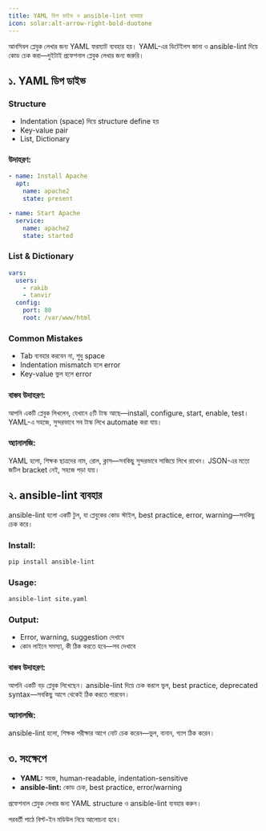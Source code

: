 ```yaml
---
title: YAML ডিপ ডাইভ ও ansible-lint ব্যবহার
icon: solar:alt-arrow-right-bold-duotone
---
```


আনসিবল প্লেবুক লেখার জন্য YAML ফরম্যাট ব্যবহার হয়। YAML-এর ডিটেইলস জানা ও ansible-lint দিয়ে কোড চেক করা—দুইটাই প্রফেশনাল প্লেবুক লেখার জন্য জরুরি।

## ১. YAML ডিপ ডাইভ

### Structure
- Indentation (space) দিয়ে structure define হয়
- Key-value pair
- List, Dictionary

### উদাহরণ:
```yaml
- name: Install Apache
  apt:
    name: apache2
    state: present

- name: Start Apache
  service:
    name: apache2
    state: started
```

### List & Dictionary
```yaml
vars:
  users:
    - rakib
    - tanvir
  config:
    port: 80
    root: /var/www/html
```

### Common Mistakes
- Tab ব্যবহার করবেন না, শুধু space
- Indentation mismatch হলে error
- Key-value ভুল হলে error

### বাস্তব উদাহরণ:

আপনি একটি প্লেবুক লিখলেন, যেখানে ৫টি টাস্ক আছে—install, configure, start, enable, test। YAML-এ সহজে, সুন্দরভাবে সব টাস্ক লিখে automate করা যায়।

### অ্যানালজি:

YAML হলো, শিক্ষক ছাত্রদের নাম, রোল, ক্লাস—সবকিছু সুন্দরভাবে সাজিয়ে লিখে রাখেন। JSON-এর মতো জটিল bracket নেই, সহজে পড়া যায়।

## ২. ansible-lint ব্যবহার

ansible-lint হলো একটি টুল, যা প্লেবুকের কোড স্টাইল, best practice, error, warning—সবকিছু চেক করে।

### Install:
```bash
pip install ansible-lint
```

### Usage:
```bash
ansible-lint site.yaml
```

### Output:
- Error, warning, suggestion দেখাবে
- কোন লাইনে সমস্যা, কী ঠিক করতে হবে—সব দেখাবে

### বাস্তব উদাহরণ:

আপনি একটি বড় প্লেবুক লিখেছেন। ansible-lint দিয়ে চেক করলে ভুল, best practice, deprecated syntax—সবকিছু আগে থেকেই ঠিক করতে পারবেন।

### অ্যানালজি:

ansible-lint হলো, শিক্ষক পরীক্ষার আগে নোট চেক করেন—ভুল, বানান, গ্যাপ ঠিক করেন।

## ৩. সংক্ষেপে

- **YAML:** সহজ, human-readable, indentation-sensitive
- **ansible-lint:** কোড চেক, best practice, error/warning

প্রফেশনাল প্লেবুক লেখার জন্য YAML structure ও ansible-lint ব্যবহার করুন।

পরবর্তী পাঠে বিল্ট-ইন মডিউল নিয়ে আলোচনা হবে।
